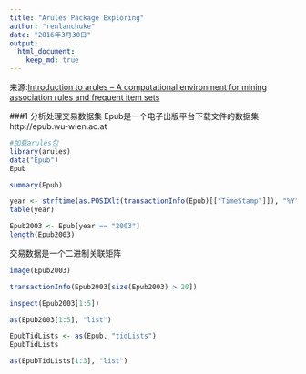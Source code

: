 ```yaml
---
title: "Arules Package Exploring"
author: "renlanchuke"
date: "2016年3月30日"
output: 
  html_document:
    keep_md: true
---
```

来源:[Introduction to arules – A computational environment for mining
association rules and frequent item sets][1]

###1 分析处理交易数据集
Epub是一个电子出版平台下载文件的数据集 http://epub.wu-wien.ac.at

```r
#加载arules包
library(arules)
data("Epub")
Epub
```

```r
summary(Epub)
```

```r
year <- strftime(as.POSIXlt(transactionInfo(Epub)[["TimeStamp"]]), "%Y")
table(year)
```

```r
Epub2003 <- Epub[year == "2003"]
length(Epub2003)
```

交易数据是一个二进制关联矩阵
```r
image(Epub2003)
```

```r
transactionInfo(Epub2003[size(Epub2003) > 20])
```

```r
inspect(Epub2003[1:5])
```

```r
as(Epub2003[1:5], "list")
```

```r
EpubTidLists <- as(Epub, "tidLists")
EpubTidLists
```
```r
as(EpubTidLists[1:3], "list")
```
[1]:https://cran.r-project.org/web/packages/arules/vignettes/arules.pdf

